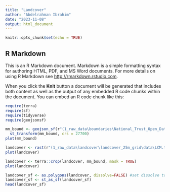 ```yaml
---
title: "Landcover"
author: "Abdelrahman Ibrahim"
date: "2023-11-08"
output: html_document
---
```


```r
knitr::opts_chunk$set(echo = TRUE)
```

## R Markdown

This is an R Markdown document. Markdown is a simple formatting syntax for authoring HTML, PDF, and MS Word documents. For more details on using R Markdown see <http://rmarkdown.rstudio.com>.

When you click the **Knit** button a document will be generated that includes both content as well as the output of any embedded R code chunks within the document. You can embed an R code chunk like this:

```r
require(terra)
require(sf)
require(tidyverse)
require(geojsonsf)
```

```r
mm_bound <- geojson_sf(r"(1_raw_data\boundaries\National_Trust_Open_Data _Land_-_Always_Open.geojson)") %>%
  st_transform(mm_bound, crs = 27700)
plot(mm_bound)
```

```r
landcover <- rast(r"(1_raw_data\landcover\landcover_25m_grid\data\LCM.tif)")[[1]] #load the first band of the raster
plot(landcover)
```
```r
landcover <- terra::crop(landcover, mm_bound, mask = TRUE)
plot(landcover)
```

```r
landcover_sf <- as.polygons(landcover, dissolve=FALSE) #set dissolve to FALSE to keep all pixels as separate polygons
landcover_sf <- st_as_sf(landcover_sf)
head(landcover_sf)
```

```r
```